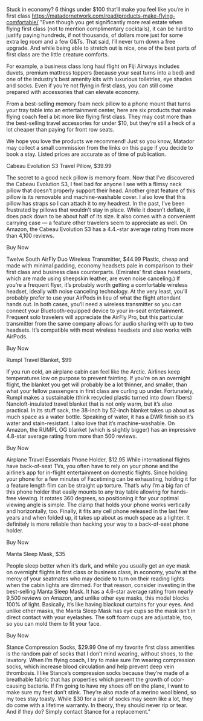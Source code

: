 Stuck in economy? 6 things under $100 that’ll make you feel like you’re in first class	https://matadornetwork.com/read/products-make-flying-comfortable/	"Even though you get significantly more real estate when flying first class (not to mention complimentary cocktails), it can be hard to justify paying hundreds, if not thousands, of dollars more just for some extra leg room and a few G&Ts. That said, I’ll never turn down a free upgrade. And while being able to stretch out is nice, one of the best parts of first class are the little creature comforts.

For example, a business class long haul flight on Fiji Airways includes duvets, premium mattress toppers (because your seat turns into a bed) and one of the industry’s best amenity kits with luxurious toiletries, eye shades and socks. Even if you’re not flying in first class, you can still come prepared with accessories that can elevate economy.

From a best-selling memory foam neck pillow to a phone mount that turns your tray table into an entertainment center, here are six products that make flying coach feel a bit more like flying first class. They may cost more than the best-selling travel accessories for under $10, but they’re still a heck of a lot cheaper than paying for front row seats.

We hope you love the products we recommend! Just so you know, Matador may collect a small commission from the links on this page if you decide to book a stay. Listed prices are accurate as of time of publication.

Cabeau Evolution S3 Travel Pillow, $39.99

The secret to a good neck pillow is memory foam. Now that I’ve discovered the Cabeau Evolution S3, I feel bad for anyone I see with a flimsy neck pillow that doesn’t properly support their head. Another great feature of this pillow is its removable and machine-washable cover. I also love that this pillow has straps so I can attach it to my headrest. In the past, I’ve been frustrated by pillows that wouldn’t stay in place. While it doesn’t deflate, it does pack down to be about half of its size. It also comes with a convenient carrying case — a feature other travelers seem to appreciate as well. On Amazon, the Cabeau Evolution S3 has a 4.4.-star average rating from more than 4,100 reviews.

Buy Now

Twelve South AirFly Duo Wireless Transmitter, $44.99
Plastic, cheap and made with minimal padding, economy headsets pale in comparison to their first class and business class counterparts. (Emirates’ first class headsets, which are made using sheepskin leather, are even noise canceling.) If you’re a frequent flyer, it’s probably worth getting a comfortable wireless headset, ideally with noise canceling technology. At the very least, you’ll probably prefer to use your AirPods in lieu of what the flight attendant hands out. In both cases, you’ll need a wireless transmitter so you can connect your Bluetooth-equipped device to your in-seat entertainment. Frequent solo travelers will appreciate the AirFly Pro, but this particular transmitter from the same company allows for audio sharing with up to two headsets. It’s compatible with most wireless headsets and also works with AirPods.

Buy Now

Rumpl Travel Blanket, $99

If you run cold, an airplane cabin can feel like the Arctic. Airlines keep temperatures low on purpose to prevent fainting. If you’re on an overnight flight, the blanket you get will probably be a lot thinner, and smaller, than what your fellow passengers in first class are curling up under. Fortunately, Rumpl makes a sustainable (think recycled plastic turned into down fibers) Nanoloft-insulated travel blanket that is not only warm, but it’s also practical. In its stuff sack, the 38-inch by 52-inch blanket takes up about as much space as a water bottle. Speaking of water, it has a DWR finish so it’s water and stain-resistant. I also love that it’s machine-washable. On Amazon, the RUMPL OG blanket (which is slightly bigger) has an impressive 4.8-star average rating from more than 500 reviews.

Buy Now

Airplane Travel Essentials Phone Holder, $12.95
While international flights have back-of-seat TVs, you often have to rely on your phone and the airline’s app for in-flight entertainment on domestic flights. Since holding your phone for a few minutes of Facetiming can be exhausting, holding it for a feature length film can be straight up torture. That’s why I’m a big fan of this phone holder that easily mounts to any tray table allowing for hands-free viewing. It rotates 360 degrees, so positioning it for your optimal viewing angle is simple. The clamp that holds your phone works vertically and horizontally, too. Finally, it fits any cell phone released in the last few years and when folded up, it takes up about as much space as a lighter. It definitely is more reliable than hacking your way to a back-of-seat phone holder.

Buy Now

Manta Sleep Mask, $35

People sleep better when it’s dark, and while you usually get an eye mask on overnight flights in first class or business class, in economy, you’re at the mercy of your seatmates who may decide to turn on their reading lights when the cabin lights are dimmed. For that reason, consider investing in the best-selling Manta Sleep Mask. It has a 4.6-star average rating from nearly 9,500 reviews on Amazon, and unlike other eye masks, this model blocks 100% of light. Basically, it’s like having blackout curtains for your eyes. And unlike other masks, the Manta Sleep Mask has eye cups so the mask isn’t in direct contact with your eyelashes. The soft foam cups are adjustable, too, so you can mold them to fit your face.

Buy Now

Stance Compression Socks, $29.99
One of my favorite first class amenities is the random pair of socks that I don’t mind wearing, without shoes, to the lavatory. When I’m flying coach, I try to make sure I’m wearing compression socks, which increase blood circulation and help prevent deep vein thrombosis. I like Stance’s compression socks because they’re made of a breathable fabric that has properties which prevent the growth of odor-causing bacteria. If I’m going to have my shoes off on the plane, I want to make sure my feet don’t stink. They’re also made of a merino wool blend, so my toes stay toasty. While $30 for a pair of socks may seem like a lot, they do come with a lifetime warranty. In theory, they should never rip or tear. And if they do? Simply contact Stance for a replacement."
